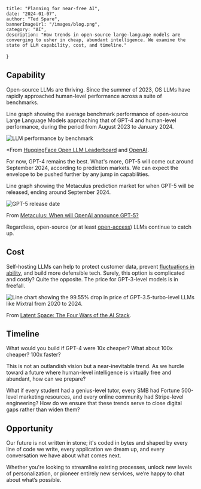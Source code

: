     title: "Planning for near-free AI",
    date: "2024-01-07",
    author: "Ted Spare",
    bannerImageUrl: "/images/blog.png",
    category: "AI",
    description: "How trends in open-source large-language models are converging to usher in cheap, abundant intelligence. We examine the state of LLM capability, cost, and timeline."
}

## Capability

Open-source LLMs are thriving. Since the summer of 2023, OS LLMs have rapidly approached human-level performance across a suite of benchmarks.

Line graph showing the average benchmark performance of open-source Large Language Models approaching that of GPT-4 and human-level performance, during the period from August 2023 to January 2024.

![LLM performance by benchmark](https://assets.basehub.com/d31a5e44bf9996a2/b898d04a45b624e268eefb7b70454b54/frame-51.png)

*From [HuggingFace Open LLM Leaderboard](https://huggingface.co/spaces/HuggingFaceH4/open_llm_leaderboard) and [OpenAI](https://openai.com/research/gpt-4).

For now, GPT-4 remains the best. What's more, GPT-5 will come out around September 2024, according to prediction markets. We can expect the envelope to be pushed further by any jump in capabilities.

Line graph showing the Metaculus prediction market for when GPT-5 will be released, ending around September 2024.

![GPT-5 release date](https://assets.basehub.com/d31a5e44bf9996a2/4040bbdbbe9b269ac30b75f2f817a770/frame-52.png)

From [Metaculus: When will OpenAI announce GPT-5?](https://www.metaculus.com/questions/15462/gpt-5-announcement/)

Regardless, open-source (or at least [open-access](https://huggingface.co/blog/llama2)) LLMs continue to catch up.

## Cost

Self-hosting LLMs can help to protect customer data, prevent [fluctuations in ability](https://www.zdnet.com/article/gpt-4-is-getting-significantly-dumber-over-time-according-to-a-study/), and build more defensible tech. Surely, this option is complicated and costly? Quite the opposite. The price for GPT-3-level models is in freefall.

![Line chart showing the 99.55% drop in price of GPT-3.5-turbo-level LLMs like Mixtral from 2020 to 2024.](https://assets.basehub.com/d31a5e44bf9996a2/d26e32b19752a2818f1689286eeea357/frame-53.png)

From [Latent Space: The Four Wars of the AI Stack](https://www.latent.space/p/dec-2023).

## Timeline


What would you build if GPT-4 were 10x cheaper? What about 100x cheaper? 100x faster?

This is not an outlandish vision but a near-inevitable trend. As we hurdle toward a future where human-level intelligence is virtually free and abundant, how can we prepare?

What if every student had a genius-level tutor, every SMB had Fortune 500-level marketing resources, and every online community had Stripe-level engineering? How do we ensure that these trends serve to close digital gaps rather than widen them?

## Opportunity

Our future is not written in stone; it's coded in bytes and shaped by every line of code we write, every application we dream up, and every conversation we have about what comes next.

Whether you're looking to streamline existing processes, unlock new levels of personalization, or pioneer entirely new services, we’re happy to chat about what’s possible.